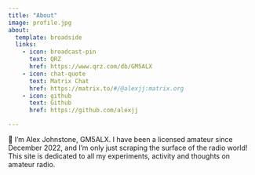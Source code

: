 ```yaml
---
title: "About"
image: profile.jpg
about:
  template: broadside
  links:
    - icon: broadcast-pin
      text: QRZ
      href: https://www.qrz.com/db/GM5ALX
    - icon: chat-quote
      text: Matrix Chat
      href: https://matrix.to/#/@alexjj:matrix.org
    - icon: github
      text: Github
      href: https://github.com/alexjj

---
```


👋 I’m Alex Johnstone, GM5ALX. I have been a licensed amateur since December 2022, and I’m only just scraping the surface of the radio world! This site is dedicated to all my experiments, activity and thoughts on amateur radio.
